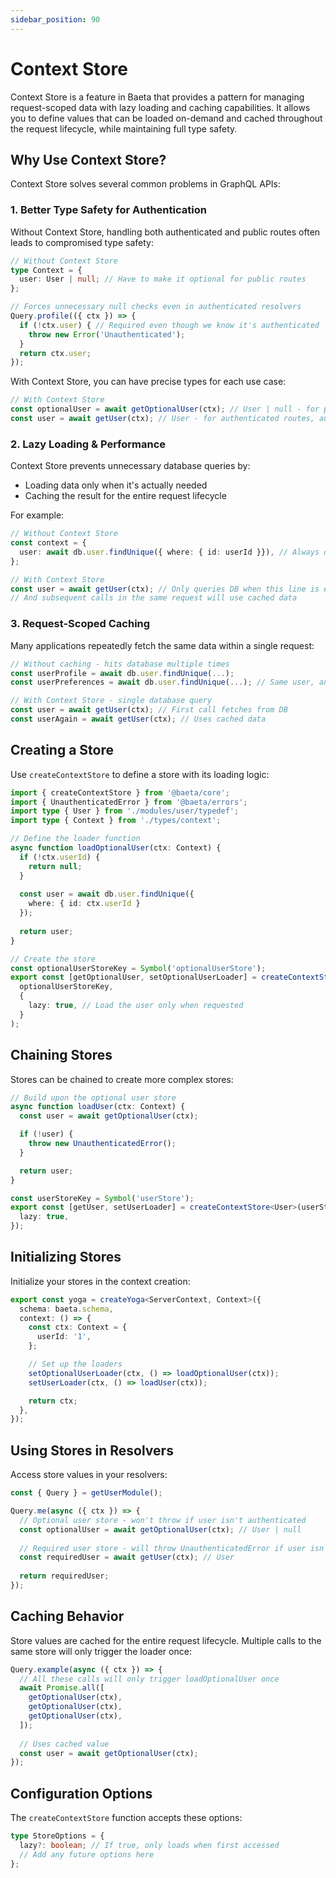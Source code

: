 ```yaml
---
sidebar_position: 90
---
```


# Context Store

Context Store is a feature in Baeta that provides a pattern for managing request-scoped data with lazy loading and caching capabilities. It allows you to define values that can be loaded on-demand and cached throughout the request lifecycle, while maintaining full type safety.

## Why Use Context Store?

Context Store solves several common problems in GraphQL APIs:

### 1. Better Type Safety for Authentication

Without Context Store, handling both authenticated and public routes often leads to compromised type safety:

```typescript
// Without Context Store
type Context = {
  user: User | null; // Have to make it optional for public routes
};

// Forces unnecessary null checks even in authenticated resolvers
Query.profile(({ ctx }) => {
  if (!ctx.user) { // Required even though we know it's authenticated
    throw new Error('Unauthenticated'); 
  }
  return ctx.user;
});
```

With Context Store, you can have precise types for each use case:

```typescript
// With Context Store
const optionalUser = await getOptionalUser(ctx); // User | null - for public routes
const user = await getUser(ctx); // User - for authenticated routes, automatically throws if not authenticated
```

### 2. Lazy Loading & Performance

Context Store prevents unnecessary database queries by:
- Loading data only when it's actually needed
- Caching the result for the entire request lifecycle

For example:

```typescript
// Without Context Store
const context = {
  user: await db.user.findUnique({ where: { id: userId }}), // Always queries DB even if user data isn't needed
};

// With Context Store
const user = await getUser(ctx); // Only queries DB when this line is executed
// And subsequent calls in the same request will use cached data
```

### 3. Request-Scoped Caching

Many applications repeatedly fetch the same data within a single request:

```typescript
// Without caching - hits database multiple times
const userProfile = await db.user.findUnique(...);
const userPreferences = await db.user.findUnique(...); // Same user, another query

// With Context Store - single database query
const user = await getUser(ctx); // First call fetches from DB
const userAgain = await getUser(ctx); // Uses cached data
```

## Creating a Store

Use `createContextStore` to define a store with its loading logic:

```typescript
import { createContextStore } from '@baeta/core';
import { UnauthenticatedError } from '@baeta/errors';
import type { User } from './modules/user/typedef';
import type { Context } from './types/context';

// Define the loader function
async function loadOptionalUser(ctx: Context) {
  if (!ctx.userId) {
    return null;
  }
  
  const user = await db.user.findUnique({
    where: { id: ctx.userId }
  });
  
  return user;
}

// Create the store
const optionalUserStoreKey = Symbol('optionalUserStore');
export const [getOptionalUser, setOptionalUserLoader] = createContextStore<User | null>(
  optionalUserStoreKey,
  {
    lazy: true, // Load the user only when requested
  }
);
```

## Chaining Stores

Stores can be chained to create more complex stores:

```typescript
// Build upon the optional user store
async function loadUser(ctx: Context) {
  const user = await getOptionalUser(ctx);

  if (!user) {
    throw new UnauthenticatedError();
  }

  return user;
}

const userStoreKey = Symbol('userStore');
export const [getUser, setUserLoader] = createContextStore<User>(userStoreKey, {
  lazy: true,
});
```

## Initializing Stores

Initialize your stores in the context creation:

```typescript
export const yoga = createYoga<ServerContext, Context>({
  schema: baeta.schema,
  context: () => {
    const ctx: Context = {
      userId: '1',
    };

    // Set up the loaders
    setOptionalUserLoader(ctx, () => loadOptionalUser(ctx));
    setUserLoader(ctx, () => loadUser(ctx));

    return ctx;
  },
});
```

## Using Stores in Resolvers

Access store values in your resolvers:

```typescript
const { Query } = getUserModule();

Query.me(async ({ ctx }) => {
  // Optional user store - won't throw if user isn't authenticated
  const optionalUser = await getOptionalUser(ctx); // User | null
  
  // Required user store - will throw UnauthenticatedError if user isn't authenticated
  const requiredUser = await getUser(ctx); // User
  
  return requiredUser;
});
```

## Caching Behavior

Store values are cached for the entire request lifecycle. Multiple calls to the same store will only trigger the loader once:

```typescript
Query.example(async ({ ctx }) => {
  // All these calls will only trigger loadOptionalUser once
  await Promise.all([
    getOptionalUser(ctx),
    getOptionalUser(ctx),
    getOptionalUser(ctx),
  ]);
  
  // Uses cached value
  const user = await getOptionalUser(ctx);
});
```

## Configuration Options

The `createContextStore` function accepts these options:

```typescript
type StoreOptions = {
  lazy?: boolean; // If true, only loads when first accessed
  // Add any future options here
};
```